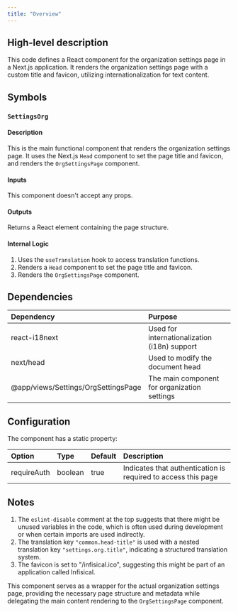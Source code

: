 ```yaml
---
title: "Overview"
---
```


## High-level description
This code defines a React component for the organization settings page in a Next.js application. It renders the organization settings page with a custom title and favicon, utilizing internationalization for text content.

## Symbols

### `SettingsOrg`
#### Description
This is the main functional component that renders the organization settings page. It uses the Next.js `Head` component to set the page title and favicon, and renders the `OrgSettingsPage` component.

#### Inputs
This component doesn't accept any props.

#### Outputs
Returns a React element containing the page structure.

#### Internal Logic
1. Uses the `useTranslation` hook to access translation functions.
2. Renders a `Head` component to set the page title and favicon.
3. Renders the `OrgSettingsPage` component.

## Dependencies
| Dependency | Purpose |
|:-----------|:--------|
| react-i18next | Used for internationalization (i18n) support |
| next/head | Used to modify the document head |
| @app/views/Settings/OrgSettingsPage | The main component for organization settings |

## Configuration
The component has a static property:

| Option | Type | Default | Description |
|:-------|:-----|:--------|:------------|
| requireAuth | boolean | true | Indicates that authentication is required to access this page |

## Notes
1. The `eslint-disable` comment at the top suggests that there might be unused variables in the code, which is often used during development or when certain imports are used indirectly.
2. The translation key `"common.head-title"` is used with a nested translation key `"settings.org.title"`, indicating a structured translation system.
3. The favicon is set to "/infisical.ico", suggesting this might be part of an application called Infisical.

This component serves as a wrapper for the actual organization settings page, providing the necessary page structure and metadata while delegating the main content rendering to the `OrgSettingsPage` component.